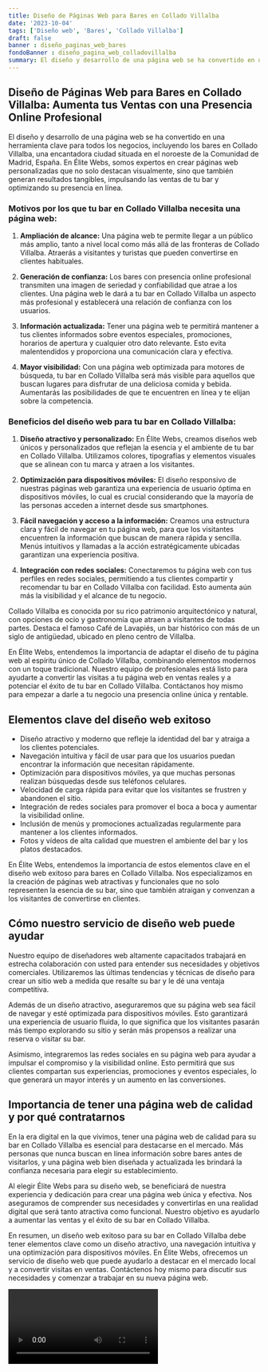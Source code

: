 ```yaml
---
title: Diseño de Páginas Web para Bares en Collado Villalba
date: '2023-10-04'
tags: ['Diseño web', 'Bares', 'Collado Villalba']
draft: false
banner : diseño_paginas_web_bares
fondoBanner : diseño_pagina_web_colladovillalba
summary: El diseño y desarrollo de una página web se ha convertido en una herramienta clave para todos los negocios, incluyendo los bares en Collado Villalba, una encantadora ciudad situada en el noroeste de la Comunidad de Madrid, España. En Élite Webs, somos expertos en crear páginas web personalizadas que no solo destacan visualmente, sino que también generan resultados tangibles, impulsando las ventas de tu bar y optimizando su presencia en línea.
---
```


## Diseño de Páginas Web para Bares en Collado Villalba: Aumenta tus Ventas con una Presencia Online Profesional

El diseño y desarrollo de una página web se ha convertido en una herramienta clave para todos los negocios, incluyendo los bares en Collado Villalba, una encantadora ciudad situada en el noroeste de la Comunidad de Madrid, España. En Élite Webs, somos expertos en crear páginas web personalizadas que no solo destacan visualmente, sino que también generan resultados tangibles, impulsando las ventas de tu bar y optimizando su presencia en línea.

### Motivos por los que tu bar en Collado Villalba necesita una página web:

1. **Ampliación de alcance:** Una página web te permite llegar a un público más amplio, tanto a nivel local como más allá de las fronteras de Collado Villalba. Atraerás a visitantes y turistas que pueden convertirse en clientes habituales.

2. **Generación de confianza:** Los bares con presencia online profesional transmiten una imagen de seriedad y confiabilidad que atrae a los clientes. Una página web le dará a tu bar en Collado Villalba un aspecto más profesional y establecerá una relación de confianza con los usuarios.

3. **Información actualizada:** Tener una página web te permitirá mantener a tus clientes informados sobre eventos especiales, promociones, horarios de apertura y cualquier otro dato relevante. Esto evita malentendidos y proporciona una comunicación clara y efectiva.

4. **Mayor visibilidad:** Con una página web optimizada para motores de búsqueda, tu bar en Collado Villalba será más visible para aquellos que buscan lugares para disfrutar de una deliciosa comida y bebida. Aumentarás las posibilidades de que te encuentren en línea y te elijan sobre la competencia.

### Beneficios del diseño web para tu bar en Collado Villalba:

1. **Diseño atractivo y personalizado:** En Élite Webs, creamos diseños web únicos y personalizados que reflejan la esencia y el ambiente de tu bar en Collado Villalba. Utilizamos colores, tipografías y elementos visuales que se alinean con tu marca y atraen a los visitantes.

2. **Optimización para dispositivos móviles:** El diseño responsivo de nuestras páginas web garantiza una experiencia de usuario óptima en dispositivos móviles, lo cual es crucial considerando que la mayoría de las personas acceden a internet desde sus smartphones.

3. **Fácil navegación y acceso a la información:** Creamos una estructura clara y fácil de navegar en tu página web, para que los visitantes encuentren la información que buscan de manera rápida y sencilla. Menús intuitivos y llamadas a la acción estratégicamente ubicadas garantizan una experiencia positiva.

4. **Integración con redes sociales:** Conectaremos tu página web con tus perfiles en redes sociales, permitiendo a tus clientes compartir y recomendar tu bar en Collado Villalba con facilidad. Esto aumenta aún más la visibilidad y el alcance de tu negocio.

Collado Villalba es conocida por su rico patrimonio arquitectónico y natural, con opciones de ocio y gastronomía que atraen a visitantes de todas partes. Destaca el famoso Café de Lavapiés, un bar histórico con más de un siglo de antigüedad, ubicado en pleno centro de Villalba.

En Élite Webs, entendemos la importancia de adaptar el diseño de tu página web al espíritu único de Collado Villalba, combinando elementos modernos con un toque tradicional. Nuestro equipo de profesionales está listo para ayudarte a convertir las visitas a tu página web en ventas reales y a potenciar el éxito de tu bar en Collado Villalba. Contáctanos hoy mismo para empezar a darle a tu negocio una presencia online única y rentable.

<GifSeo />

<Cta />

## Elementos clave del diseño web exitoso 

- Diseño atractivo y moderno que refleje la identidad del bar y atraiga a los clientes potenciales.
- Navegación intuitiva y fácil de usar para que los usuarios puedan encontrar la información que necesitan rápidamente.
- Optimización para dispositivos móviles, ya que muchas personas realizan búsquedas desde sus teléfonos celulares.
- Velocidad de carga rápida para evitar que los visitantes se frustren y abandonen el sitio.
- Integración de redes sociales para promover el boca a boca y aumentar la visibilidad online.
- Inclusión de menús y promociones actualizadas regularmente para mantener a los clientes informados.
- Fotos y vídeos de alta calidad que muestren el ambiente del bar y los platos destacados.

En Élite Webs, entendemos la importancia de estos elementos clave en el diseño web exitoso para bares en Collado Villalba. Nos especializamos en la creación de páginas web atractivas y funcionales que no solo representen la esencia de su bar, sino que también atraigan y convenzan a los visitantes de convertirse en clientes.

## Cómo nuestro servicio de diseño web puede ayudar

Nuestro equipo de diseñadores web altamente capacitados trabajará en estrecha colaboración con usted para entender sus necesidades y objetivos comerciales. Utilizaremos las últimas tendencias y técnicas de diseño para crear un sitio web a medida que resalte su bar y le dé una ventaja competitiva.

Además de un diseño atractivo, aseguraremos que su página web sea fácil de navegar y esté optimizada para dispositivos móviles. Esto garantizará una experiencia de usuario fluida, lo que significa que los visitantes pasarán más tiempo explorando su sitio y serán más propensos a realizar una reserva o visitar su bar.

Asimismo, integraremos las redes sociales en su página web para ayudar a impulsar el compromiso y la visibilidad online. Esto permitirá que sus clientes compartan sus experiencias, promociones y eventos especiales, lo que generará un mayor interés y un aumento en las conversiones.

## Importancia de tener una página web de calidad y por qué contratarnos

En la era digital en la que vivimos, tener una página web de calidad para su bar en Collado Villalba es esencial para destacarse en el mercado. Más personas que nunca buscan en línea información sobre bares antes de visitarlos, y una página web bien diseñada y actualizada les brindará la confianza necesaria para elegir su establecimiento.

Al elegir Élite Webs para su diseño web, se beneficiará de nuestra experiencia y dedicación para crear una página web única y efectiva. Nos aseguramos de comprender sus necesidades y convertirlas en una realidad digital que será tanto atractiva como funcional. Nuestro objetivo es ayudarlo a aumentar las ventas y el éxito de su bar en Collado Villalba.

En resumen, un diseño web exitoso para su bar en Collado Villalba debe tener elementos clave como un diseño atractivo, una navegación intuitiva y una optimización para dispositivos móviles. En Élite Webs, ofrecemos un servicio de diseño web que puede ayudarlo a destacar en el mercado local y a convertir visitas en ventas. Contáctenos hoy mismo para discutir sus necesidades y comenzar a trabajar en su nueva página web.

<Video />

<CtaBot job='Bares' city='Collado Villalba'/>

<Gmaps query='Collado Villalba+españa+maps' />